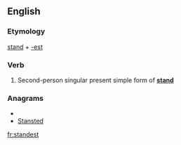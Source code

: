 ==English==

===Etymology===
[[stand]] + [[-est]]

===Verb===
{{en-verb form}}

# {{archaic}} Second-person singular present simple form of '''[[stand]]'''

===Anagrams===
* {{alphagram|adensstt}}
* [[Stansted#English|Stansted]]

[[fr:standest]]